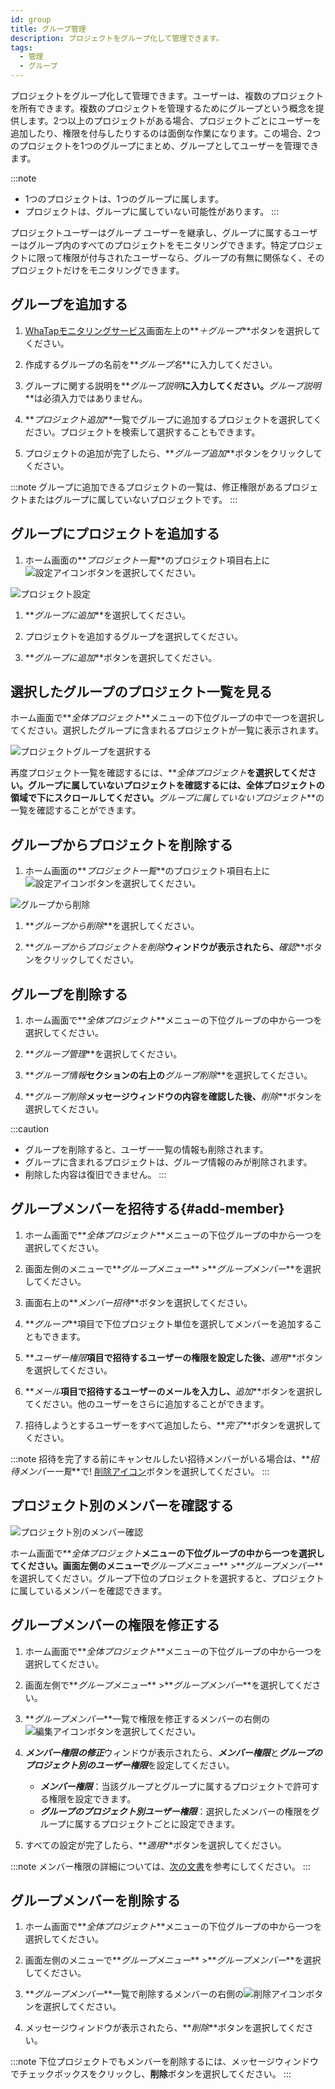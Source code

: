 ```yaml
---
id: group
title: グループ管理
description: プロジェクトをグループ化して管理できます。
tags:
  - 管理
  - グループ
---
```


プロジェクトをグループ化して管理できます。ユーザーは、複数のプロジェクトを所有できます。複数のプロジェクトを管理するためにグループという概念を提供します。2つ以上のプロジェクトがある場合、プロジェクトごとにユーザーを追加したり、権限を付与したりするのは面倒な作業になります。この場合、2つのプロジェクトを1つのグループにまとめ、グループとしてユーザーを管理できます。

:::note

-   1つのプロジェクトは、1つのグループに属します。
-   プロジェクトは、グループに属していない可能性があります。
:::

プロジェクトユーザーはグループ ユーザーを継承し、グループに属するユーザーはグループ内のすべてのプロジェクトをモニタリングできます。特定プロジェクトに限って権限が付与されたユーザーなら、グループの有無に関係なく、そのプロジェクトだけをモニタリングできます。

## グループを追加する

1.  [WhaTapモニタリングサービス](https://service.whatap.io)画面左上の**_＋グループ_**ボタンを選択してください。

2.  作成するグループの名前を**_グループ名_**に入力してください。

3.  グループに関する説明を**_グループ説明_**に入力してください。**_グループ説明_**は必須入力ではありません。

4.  **_プロジェクト追加_**一覧でグループに追加するプロジェクトを選択してください。プロジェクトを検索して選択することもできます。

5.  プロジェクトの追加が完了したら、**_グループ追加_**ボタンをクリックしてください。

:::note
グループに追加できるプロジェクトの一覧は、修正権限があるプロジェクトまたはグループに属していないプロジェクトです。
:::

## グループにプロジェクトを追加する

1.  ホーム画面の**_プロジェクト一覧_**のプロジェクト項目右上に![設定アイコン](/img/ico-setting.svg)ボタンを選択してください。 

  ![プロジェクト設定](/img/project-add-group.png)

1.  **_グループに追加_**を選択してください。

2.  プロジェクトを追加するグループを選択してください。

3.  **_グループに追加_**ボタンを選択してください。

## 選択したグループのプロジェクト一覧を見る

ホーム画面で**_全体プロジェクト_**メニューの下位グループの中で一つを選択してください。選択したグループに含まれるプロジェクトが一覧に表示されます。

![プロジェクトグループを選択する](/img/project-select-group.png)

再度プロジェクト一覧を確認するには、**_全体プロジェクト_**を選択してください。グループに属していないプロジェクトを確認するには、全体プロジェクトの領域で下にスクロールしてください。**_グループに属していないプロジェクト_**の一覧を確認することができます。

## グループからプロジェクトを削除する

1.  ホーム画面の**_プロジェクト一覧_**のプロジェクト項目右上に![設定アイコン](/img/ico-setting.svg)ボタンを選択してください。 

  ![グループから削除](/img/remove-project-from-group.png)

1.  **_グループから削除_**を選択してください。

2.  **_グループからプロジェクトを削除_**ウィンドウが表示されたら、**_確認_**ボタンをクリックしてください。

## グループを削除する

1.  ホーム画面で**_全体プロジェクト_**メニューの下位グループの中から一つを選択してください。

2.  **_グループ管理_**を選択してください。

3.  **_グループ情報_**セクションの右上の**_グループ削除_**を選択してください。

4.  **_グループ削除_**メッセージウィンドウの内容を確認した後、**_削除_**ボタンを選択してください。

:::caution

-   グループを削除すると、ユーザー一覧の情報も削除されます。 
-   グループに含まれるプロジェクトは、グループ情報のみが削除されます。 
-   削除した内容は復旧できません。
:::

## グループメンバーを招待する{#add-member}

1.  ホーム画面で**_全体プロジェクト_**メニューの下位グループの中から一つを選択してください。

2.  画面左側のメニューで**_グループメニュー_** >**_グループメンバー_**を選択してください。

3.  画面右上の**_メンバー招待_**ボタンを選択してください。

4.  **_グループ_**項目で下位プロジェクト単位を選択してメンバーを追加することもできます。

5.  **_ユーザー権限_**項目で招待するユーザーの権限を設定した後、**_適用_**ボタンを選択してください。

6.  **_メール_**項目で招待するユーザーのメールを入力し、**_追加_**ボタンを選択してください。他のユーザーをさらに追加することができます。

7.  招待しようとするユーザーをすべて追加したら、**_完了_**ボタンを選択してください。

:::note
招待を完了する前にキャンセルしたい招待メンバーがいる場合は、**_招待メンバー一覧_**で! [削除アイコン](/img/ico-trash-red.svg)ボタンを選択してください。
:::

## プロジェクト別のメンバーを確認する

![プロジェクト別のメンバー確認](/img/group-memer-by-project.png)

ホーム画面で**_全体プロジェクト_**メニューの下位グループの中から一つを選択してください。画面左側のメニューで**_グループメニュー_** >**_グループメンバー_**を選択してください。グループ下位のプロジェクトを選択すると、プロジェクトに属しているメンバーを確認できます。

## グループメンバーの権限を修正する

1.  ホーム画面で**_全体プロジェクト_**メニューの下位グループの中から一つを選択してください。

2.  画面左側で**_グループメニュー_** >**_グループメンバー_**を選択してください。

3.  **_グループメンバー_**一覧で権限を修正するメンバーの右側の![編集アイコン](/img/ico-edit.svg)ボタンを選択してください。 

4.  ***メンバー権限の修正***ウィンドウが表示されたら、***メンバー権限***と***グループのプロジェクト別のユーザー権限***を設定してください。

    -   **_メンバー権限_**：当該グループとグループに属するプロジェクトで許可する権限を設定できます。
    -   **_グループのプロジェクト別ユーザー権限_**：選択したメンバーの権限をグループに属するプロジェクトごとに設定できます。

5.  すべての設定が完了したら、**_適用_**ボタンを選択してください。

:::note
メンバー権限の詳細については、[次の文書](project-structure#project-auth)を参考にしてください。
:::

## グループメンバーを削除する

1.  ホーム画面で**_全体プロジェクト_**メニューの下位グループの中から一つを選択してください。

2.  画面左側のメニューで**_グループメニュー_** >**_グループメンバー_**を選択してください。

3.  **_グループメンバー_**一覧で削除するメンバーの右側の![削除アイコン](/img/ico-trash-red.svg)ボタンを選択してください。

4.  メッセージウィンドウが表示されたら、**_削除_**ボタンを選択してください。

:::note
下位プロジェクトでもメンバーを削除するには、メッセージウィンドウでチェックボックスをクリックし、**削除**ボタンを選択してください。
:::
